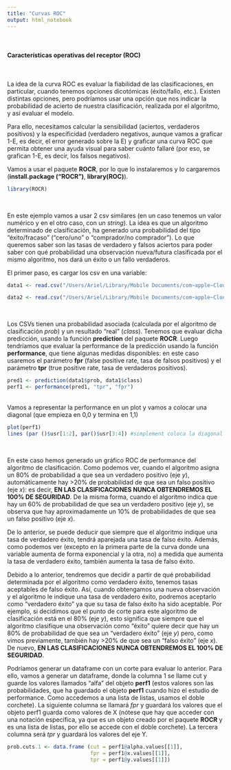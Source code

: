 ```yaml
---
title: "Curvas ROC"
output: html_notebook
---
```

\

#### Características operativas del receptor (ROC)
\

La idea de la curva ROC es evaluar la fiabilidad de las clasificaciones, en particular, cuando tenemos opciones dicotómicas (éxito/fallo, etc.). Existen distintas opciones, pero podríamos usar una opción que nos indicar la probabilidad de acierto de nuestra clasificación, realizada por el algoritmo, y así evaluar el modelo.

Para ello, necesitamos calcular la sensibilidad (aciertos, verdaderos positivos) y la especificidad (verdadero negativos, aunque vamos a graficar 1-E, es decir, el error generado sobre la E) y graficar una curva ROC que permita obtener una ayuda visual para saber cuánto fallaré (por eso, se grafican 1-E, es decir, los falsos negativos).

Vamos a usar el paquete **ROCR**, por lo que lo instalaremos y lo cargaremos (**install.package ("ROCR")**, **library(ROC)**).

```r
library(ROCR)
```
\

En este ejemplo vamos a usar 2 csv similares (en un caso tenemos un valor numérico y en el otro caso, con un _string_). La idea es que un algoritmo determinado de clasificación, ha generado una probabilidad del tipo "éxito/fracaso" ("cero/uno" o "comprador/no comprador"). Lo que queremos saber son las tasas de verdadero y falsos aciertos para poder saber con qué probabilidad una observación nueva/futura clasificada por el mismo algoritmo, nos dará un éxito o un fallo verdaderos.

El primer paso, es cargar los csv en una variable:

```r
data1 <- read.csv("/Users/Ariel/Library/Mobile Documents/com~apple~CloudDocs/AADD/DataScience-con-RStudio/Datos/tema3/roc-example-1.csv")

data2 <- read.csv("/Users/Ariel/Library/Mobile Documents/com~apple~CloudDocs/AADD/DataScience-con-RStudio/Datos/tema3/roc-example-2.csv")
```
\

Los CSVs tienen una probabilidad asociada (calculada por el algoritmo de clasificación _prob_) y un resultado "real" (_class_). Tenemos que evaluar dicha predicción, usando la función **prediction** del paquete **ROCR**. Luego tendríamos que evaluar la performance de la predicción usando la función **performance**, que tiene algunas medidas disponibles: en este caso usaremos el parámetro **fpr** (false positive rate, tasa de falsos positivos) y el parámetro **tpr** (true positive rate, tasa de verdaderos positivos).

```r
pred1 <- prediction(data1$prob, data1$class)
perf1 <- performance(pred1, "tpr", "fpr")
```

\
Vamos a representar la performance en un plot y vamos a colocar una diagonal (que empieza en 0,0 y termina en 1,1)

```r
plot(perf1)
lines (par ()$usr[1:2], par()$usr[3:4]) #simplement coloca la diagonal del gráfico
```
\

En este caso hemos generado un gráfico ROC de performance del algoritmo de clasificación. Como podemos ver, cuando el algoritmo asigna un 80% de probabilidad a que sea un verdadero positivo (eje $y$), automáticamente hay >20% de probabilidad de que sea un falso positivo (eje $x$): es decir, **EN LAS CLASIFICACIONES NUNCA OBTENDREMOS EL 100% DE SEGURIDAD**. De la misma forma, cuando el algoritmo indica que hay un 60% de probabilidad de que sea un verdadero positivo (eje $y$), se observa que hay aproximadamente un 10% de probabilidades de que sea un falso positivo (eje $x$). 

De lo anterior, se puede deducir que siempre que el algoritmo indique una tasa de verdadero éxito, tendrá aparejada una tasa de falso éxito. Además, como podemos ver (excepto en la primera parte de la curva donde una variable aumenta de forma exponencial y la otra, no) a medida que aumenta la tasa de verdadero éxito, también aumenta la tasa de falso éxito.

Debido a lo anterior, tendremos que decidir a partir de qué probabilidad determinada por el algoritmo como verdadero éxito, tenemos tasas aceptables de falso éxito. Así, cuando obtengamos una nueva observación y el algoritmo le indique una tasa de verdadero éxito, podremos aceptarlo como "verdadero éxito" ya que su tasa de falso éxito ha sido aceptable. Por ejemplo, si decidimos que el punto de corte para este algoritmo de clasificación está en el 80% (eje $y$), esto significa que siempre que el algoritmo clasifique una observación como "éxito" quiere decir que hay un 80% de probabilidad de que sea un "verdadero éxito" (eje $y$) pero, como vimos previamente, también hay >20% de que sea un "falso éxito" (eje $x$). De nuevo, **EN LAS CLASIFICACIONES NUNCA OBTENDREMOS EL 100% DE SEGURIDAD**. 

Podríamos generar un dataframe con un corte para evaluar lo anterior. Para ello, vamos a generar un dataframe, donde la columna 1 se llame cut y guarde los valores llamados "alfa" del objeto **perf1** (estos valores son las probabilidades, que ha guardado el objeto **perf1** cuando hizo el estudio de performance. Como accedemos a una lista de listas, usamos el doble corchete). La siguiente columna se llamará _fpr_ y guardará los valores que el objeto perf1 guarda como valores de X (nótese que hay que acceder con una notación específica, ya que es un objeto creado por el paquete **ROCR** y es una lista de listas, por ello se accede con el doble corchete). La tercera columna será _tpr_ y guardará los valores del eje Y.

```r
prob.cuts.1 <- data.frame (cut = perf1@alpha.values[[1]],
                           fpr = perf1@x.values[[1]],
                           tpr = perf1@y.values[[1]])
```

























